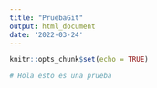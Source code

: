 ```yaml
---
title: "PruebaGit"
output: html_document
date: '2022-03-24'
---
```


```r
knitr::opts_chunk$set(echo = TRUE)
```

```r
# Hola esto es una prueba
```

